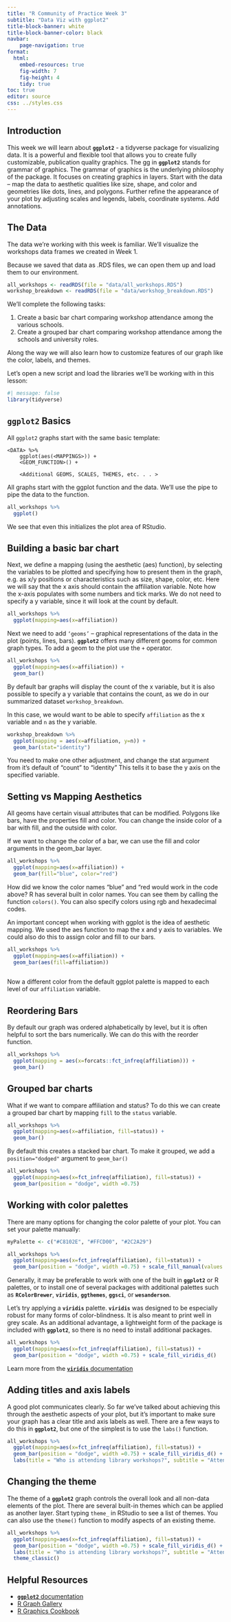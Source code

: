 ```yaml
---
title: "R Community of Practice Week 3"
subtitle: "Data Viz with ggplot2"
title-block-banner: white
title-block-banner-color: black
navbar:
    page-navigation: true
format: 
  html:
    embed-resources: true
    fig-width: 7
    fig-height: 4
    tidy: true
toc: true
editor: source
css: ../styles.css
---
```


## Introduction

This week we will learn about **`ggplot2`** - a tidyverse package for visualizing data. It is a powerful and flexible tool that allows you to create fully customizable, publication quality graphics. The gg in **`ggplot2`** stands for grammar of graphics. The grammar of graphics is the underlying philosophy of the package. It focuses on creating graphics in layers. Start with the data – map the data to aesthetic qualities like size, shape, and color and geometries like dots, lines, and polygons. Further refine the appearance of your plot by adjusting scales and legends, labels, coordinate systems. Add annotations.

## The Data

The data we're working with this week is familiar. We'll visualize the workshops data frames we created in Week 1. 

Because we saved that data as .RDS files, we can open them up and load them to our environment.

```r
all_workshops <- readRDS(file = "data/all_workshops.RDS")
workshop_breakdown <- readRDS(file = "data/workshop_breakdown.RDS")
```


We'll complete the following tasks:

1. Create a basic bar chart comparing workshop attendance among the various schools.
2. Create a grouped bar chart comparing workshop attendance among the schools and university roles. 

Along the way we will also learn how to customize features of our graph like the color, labels, and themes.

Let's open a new script and load the libraries we'll be working with in this lesson:
```r
#| message: false
library(tidyverse)
```

## `ggplot2` Basics

All `ggplot2` graphs start with the same basic template:

```
<DATA> %>%
    ggplot(aes(<MAPPINGS>)) +
    <GEOM_FUNCTION>() +

    <Additional GEOMS, SCALES, THEMES, etc. . . >

```

All graphs start with the ggplot function and the data. We’ll use the pipe to pipe the data to the function.

```r
all_workshops %>% 
  ggplot()
```

We see that even this initializes the plot area of RStudio.

## Building a basic bar chart

Next, we define a mapping (using the aesthetic (aes) function), by selecting the variables to be plotted and specifying how to present them in the graph, e.g. as x/y positions or characteristics such as size, shape, color, etc. Here we will say that the x axis should contain the affiliation variable. Note how the x-axis populates with some numbers and tick marks. We do not need to specify a y variable, since it will look at the count by default.

```r
all_workshops %>% 
  ggplot(mapping=aes(x=affiliation))
```

Next we need to add `‘geoms’` – graphical representations of the data in the plot (points, lines, bars). **`ggplot2`** offers many different geoms for common graph types. To add a geom to the plot use the `+` operator.

```r
all_workshops %>% 
  ggplot(mapping=aes(x=affiliation)) +
  geom_bar()
```

By default bar graphs will display the count of the x variable, but it is also possible to specify a y variable that contains the count, as we do in our summarized dataset `workshop_breakdown`.

In this case, we would want to be able to specify `affiliation` as the x variable and `n` as the y variable.

```r
workshop_breakdown %>% 
  ggplot(mapping = aes(x=affiliation, y=n)) +
  geom_bar(stat="identity")
```

You need to make one other adjustment, and change the stat argument from it’s default of “count” to “identity” This tells it to base the y axis on the specified variable.

## Setting vs Mapping Aesthetics

All geoms have certain visual attributes that can be modified. Polygons like bars, have the properties fill and color. You can change the inside color of a bar with fill, and the outside with color.



If we want to change the color of a bar, we can use the fill and color arguments in the geom_bar layer.

```r
all_workshops %>% 
  ggplot(mapping=aes(x=affiliation)) +
  geom_bar(fill="blue", color="red")
```

::: {.callout-note}
How did we know the color names "blue" and "red would work in the code above? R has several built in color names. You can see them by calling the function `colors()`. You can also specify colors using rgb and hexadecimal codes. 
:::
An important concept when working with ggplot is the idea of aesthetic mapping. We used the aes function to map the x and y axis to variables. We could also do this to assign color and fill to our bars. 

```r
all_workshops %>% 
  ggplot(mapping=aes(x=affiliation)) +
  geom_bar(aes(fill=affiliation))
  
```
Now a different color from the default ggplot palette is mapped to each level of our `affiliation` variable.

## Reordering Bars

By default our graph was ordered alphabetically by level, but it is often helpful to sort the bars numerically. We can do this with the reorder function.

```r
all_workshops %>% 
  ggplot(mapping = aes(x=forcats::fct_infreq(affiliation))) +
  geom_bar()
```

## Grouped bar charts

What if we want to compare affiliation and status? To do this we can create a grouped bar chart by mapping `fill` to the `status` variable. 

```r
all_workshops %>% 
  ggplot(mapping=aes(x=affiliation, fill=status)) +
  geom_bar()
```
By default this creates a stacked bar chart. To make it grouped, we add a `position="dodged"` argument to `geom_bar()`

```r
all_workshops %>% 
  ggplot(mapping=aes(x=fct_infreq(affiliation), fill=status)) +
  geom_bar(position = "dodge", width =0.75)
```

## Working with color palettes

There are many options for changing the color palette of your plot. You can set your palette manually:

```r
myPalette <- c("#C8102E", "#FFCD00", "#2C2A29")

all_workshops %>% 
  ggplot(mapping=aes(x=fct_infreq(affiliation), fill=status)) +
  geom_bar(position = "dodge", width =0.75) + scale_fill_manual(values = myPalette)
```

Generally, it may be preferable to work with one of the built in **`ggplot2`** or R palettes, or to install one of several packages with additional palettes such as **`RColorBrewer`**, **`viridis`**, **`ggthemes`**, **`ggsci`**, or **`wesanderson`**.

Let's try applying a  **`viridis`** palette. **`viridis`** was designed to be especially robust for many forms of color-blindness. It is also meant to print well in grey scale. As an additional advantage, a lightweight form of the package is included with **`ggplot2`**, so there is no need to install additional packages.  

```r
all_workshops %>% 
  ggplot(mapping=aes(x=fct_infreq(affiliation), fill=status)) +
  geom_bar(position = "dodge", width =0.75) + scale_fill_viridis_d()
```

Learn more from the [**`viridis`** documentation](https://cran.r-project.org/web/packages/viridis/vignettes/intro-to-viridis.html#the-color-scales)

## Adding titles and axis labels

A good plot communicates clearly. So far we've talked about achieving this through the aesthetic aspects of your plot, but it's important to make sure your graph has a clear title and axis labels as well. There are a few ways to do this in **`ggplot2`**, but one of the simplest is to use the `labs()` function. 

```r
all_workshops %>% 
  ggplot(mapping=aes(x=fct_infreq(affiliation), fill=status)) +
  geom_bar(position = "dodge", width =0.75) + scale_fill_viridis_d() +
  labs(title = "Who is attending library workshops?", subtitle = "Attendance by School and Role, 2018-2023", x="University Role", y= "Number of Attendees")
```
## Changing the theme

The theme of a **`ggplot2`** graph controls the overall look and all non-data elements of the plot. There are several built-in themes which can be applied as another layer. Start typing `theme_` in RStudio to see a list of themes. You can also use the `theme()` function to modify aspects of an existing theme.

```r
all_workshops %>% 
  ggplot(mapping=aes(x=fct_infreq(affiliation), fill=status)) +
  geom_bar(position = "dodge", width =0.75) + scale_fill_viridis_d() +
  labs(title = "Who is attending library workshops?", subtitle = "Attendance by School and Role, 2018-2023", x="University Role", y= "Number of Attendees") +
  theme_classic()
```


## Helpful Resources

- [**`ggplot2`** documentation](https://ggplot2.tidyverse.org/)
- [R Graph Gallery](https://r-graph-gallery.com/)
- [R Graphics Cookbook](https://r-graphics.org/)

